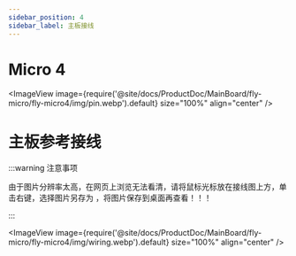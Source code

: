 ```yaml
---
sidebar_position: 4
sidebar_label: 主板接线
---
```


# Micro 4

<ImageView image={require('@site/docs/ProductDoc/MainBoard/fly-micro/fly-micro4/img/pin.webp').default} size="100%" align="center" />

# 主板参考接线

:::warning 注意事项

由于图片分辨率太高，在网页上浏览无法看清，请将鼠标光标放在接线图上方，单击右键，选择图片另存为 ，将图片保存到桌面再查看！！！

:::

<ImageView image={require('@site/docs/ProductDoc/MainBoard/fly-micro/fly-micro4/img/wiring.webp').default} size="100%" align="center" />
